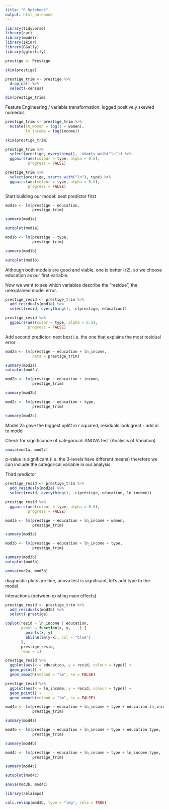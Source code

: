 ```yaml
---
title: "R Notebook"
output: html_notebook
---
```


```r

library(tidyverse)
library(car)
library(modelr)
library(skimr)
library(GGally)
library(ggfortify)

```

```r

prestige <- Prestige

skim(prestige)

```

```r

prestige_trim <- prestige %>% 
  drop_na() %>% 
  select(-census)

dim(prestige_trim)

```

Feature Engineering / variable transformation: logged positively skewed numerics

```r

prestige_trim <- prestige_trim %>% 
  mutate(ln_women = log(1 + women),
         ln_income = log(income))

skim(prestige_trim)

```

```r

prestige_trim %>% 
  select(prestige, everything(), -starts_with("ln")) %>% 
  ggpairs(aes(colour = type, alpha = 0.5),
          progress = FALSE)

```

```r

prestige_trim %>% 
  select(prestige, starts_with("ln"), type) %>% 
  ggpairs(aes(colour = type, alpha = 0.5),
          progress = FALSE)

```


Start building our model: best predictor first

```r

mod1a <- lm(prestige ~ education,
            prestige_trim)

summary(mod1a)

```

```r

autoplot(mod1a)

```


```r

mod1b <- lm(prestige ~ type,
            prestige_trim)

```

```r

summary(mod1b)

autoplot(mod1b)

```

Although both models are good and viable, one is better (r2), so we choose education as our first variable.

Now we want to see which variables describe the "residue", the unexplained model error.

```r

prestige_resid <- prestige_trim %>% 
  add_residuals(mod1a) %>% 
  select(resid, everything(), -c(prestige, education))

prestige_resid %>% 
  ggpairs(aes(color = type, alpha = 0.5),
          progress = FALSE)

```

Add second predictor: next best
i.e. the one that explains the most residual error

```r

mod2a <- lm(prestige ~ education + ln_income,
            data = prestige_trim)

summary(mod2a)
autoplot(mod2a)

```

```r

mod2b <- lm(prestige ~ education + income,
            prestige_trim)

summary(mod2b)

```

```r

mod2c <- lm(prestige ~ education + type,
            prestige_trim)

summary(mod2c)

```

Model 2a gave the biggest uplift in r squared, residuals look great - add in to model

Check for significance of categorical: ANOVA test
(Analysis of Variation)

```r

anova(mod1a, mod2c)

```

p-value is significant (i.e. the 3-levels have different means) therefore we can include the categorical variable in our analysis.

Third predictor

```r

prestige_resid <- prestige_trim %>% 
  add_residuals(mod2a) %>% 
  select(resid, everything(), -c(prestige, education, ln_income))

prestige_resid %>% 
  ggpairs(aes(colour = type, alpha = 0.5),
          progress = FALSE)

```

```r

mod3a <- lm(prestige ~ education + ln_income + women,
            prestige_trim)

summary(mod3a)

```

```r

mod3b <- lm(prestige ~ education + ln_income + type,
            prestige_trim)

summary(mod3b)
autoplot(mod3b)

```

```r

anova(mod2a, mod3b)

```

diagnostic plots are fine, anova test is significant, let's add type to the model.

Interactions (between existing main effects)

```r

prestige_resid <- prestige_trim %>% 
  add_residuals(mod3b) %>% 
  select(-prestige)

```

```r

coplot(resid ~ ln_income | education, 
       panel = function(x, y, ...) {
         points(x, y)
         abline(lm(y~x), col = "blue")
       },
       prestige_resid,
       rows = 1)

```

```r

prestige_resid %>% 
  ggplot(aes(x = education, y = resid, colour = type)) +
  geom_point() +
  geom_smooth(method = "lm", se = FALSE)

```

```r

prestige_resid %>% 
  ggplot(aes(x = ln_income, y = resid, colour = type)) +
  geom_point() +
  geom_smooth(method = "lm", se = FALSE)

```

```r

mod4a <- lm(prestige ~ education + ln_income + type + education:ln_income, 
            prestige_trim)

summary(mod4a)

```

```r

mod4b <- lm(prestige ~ education + ln_income + type + education:type, 
            prestige_trim)

summary(mod4b)

```

```r

mod4c <- lm(prestige ~ education + ln_income + type + ln_income:type, 
            prestige_trim)

summary(mod4c)

```

```r

autoplot(mod4c)

```

```r

anova(mod3b, mod4c)

```

```r

library(relaimpo)

calc.relimp(mod3b, type = "lmg", rela = TRUE)

```

